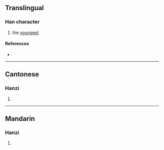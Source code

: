 {{character info/new}}
==Translingual==

===Han character===
{{Han char|rn=44|rad=尸|as=07|sn=10|four=|canj=SUND|ids=⿺尾子}}

# the [[youngest]]

====References====
* {{Han ref|kx=0302.161|hdz=20975.070|uh=5C58|ud=23640|bh=AE5E|bd=44638}}

----

==Cantonese==

===Hanzi===
{{yue-hanzi|jyut=[[mei1]]|y=mei1}}

# {{defn|lang=yue|sort=尸07}}

----

==Mandarin==

===Hanzi===
{{cmn-hanzi|pin=[[mǎn]] ([[man3]])|wg=man<sup>3</sup>}}

# {{defn|lang=cmn|sort=尸07}}